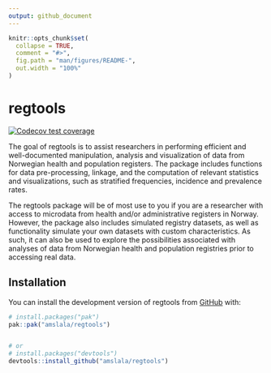 ```yaml
---
output: github_document
---
```


<!-- README.md is generated from README.Rmd. Please edit that file -->

```r
knitr::opts_chunk$set(
  collapse = TRUE,
  comment = "#>",
  fig.path = "man/figures/README-",
  out.width = "100%"
)
```

# regtools

<!-- badges: start -->
[![Codecov test coverage](https://codecov.io/gh/amslala/regtools/graph/badge.svg)](https://app.codecov.io/gh/amslala/regtools)
<!-- badges: end -->

The goal of regtools is to assist researchers in performing efficient and well-documented manipulation, analysis and visualization of data from Norwegian health and population registers. The package includes functions for data pre-processing, linkage, and the computation of relevant statistics and visualizations, such as stratified frequencies, incidence and prevalence rates.

The regtools package will be of most use to you if you are a researcher with access to microdata from health and/or administrative registers in Norway. However, the package also includes simulated registry datasets, as well as functionality simulate your own datasets with custom characteristics. As such, it can also be used to explore the possibilities associated with analyses of data from Norwegian health and population registries prior to accessing real data.

## Installation

You can install the development version of regtools from [GitHub](https://github.com/) with: 

``` r
# install.packages("pak")
pak::pak("amslala/regtools")


# or 
# install.packages("devtools")
devtools::install_github("amslala/regtools")
```

